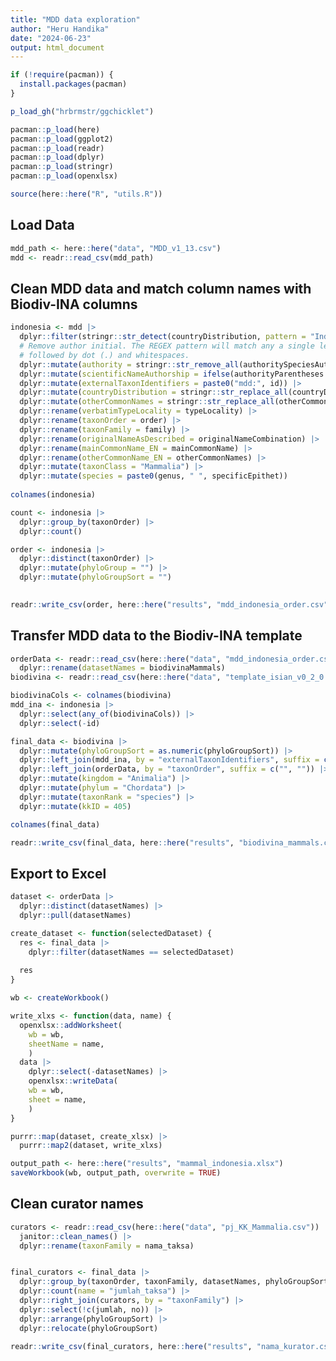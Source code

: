 ```yaml
---
title: "MDD data exploration"
author: "Heru Handika"
date: "2024-06-23"
output: html_document
---
```


```r
if (!require(pacman)) {
  install.packages(pacman)
}

p_load_gh("hrbrmstr/ggchicklet")

pacman::p_load(here)
pacman::p_load(ggplot2)
pacman::p_load(readr)
pacman::p_load(dplyr)
pacman::p_load(stringr)
pacman::p_load(openxlsx)

source(here::here("R", "utils.R"))
```

## Load Data

```r
mdd_path <- here::here("data", "MDD_v1_13.csv")
mdd <- readr::read_csv(mdd_path)
```

## Clean MDD data and match column names with Biodiv-INA columns

```r
indonesia <- mdd |>
  dplyr::filter(stringr::str_detect(countryDistribution, pattern = "Indonesia")) |> 
  # Remove author initial. The REGEX pattern will match any a single letter UTF-8 char
  # followed by dot (.) and whitespaces.
  dplyr::mutate(authority = stringr::str_remove_all(authoritySpeciesAuthor, pattern = "([\\p{L}]{1}\\.\\s)")) |>
  dplyr::mutate(scientificNameAuthorship = ifelse(authorityParentheses == 1, paste0("(",authority, ", ", authoritySpeciesYear, ")"), paste0(authority, ", ", authoritySpeciesYear) )) |> 
  dplyr::mutate(externalTaxonIdentifiers = paste0("mdd:", id)) |> 
  dplyr::mutate(countryDistribution = stringr::str_replace_all(countryDistribution, pattern = "\\|", ";")) |> 
  dplyr::mutate(otherCommonNames = stringr::str_replace_all(otherCommonNames, pattern = "\\|", ";")) |> 
  dplyr::rename(verbatimTypeLocality = typeLocality) |>
  dplyr::rename(taxonOrder = order) |> 
  dplyr::rename(taxonFamily = family) |>
  dplyr::rename(originalNameAsDescribed = originalNameCombination) |> 
  dplyr::rename(mainCommonName_EN = mainCommonName) |> 
  dplyr::rename(otherCommonName_EN = otherCommonNames) |> 
  dplyr::mutate(taxonClass = "Mammalia") |>
  dplyr::mutate(species = paste0(genus, " ", specificEpithet))
  
colnames(indonesia)

count <- indonesia |> 
  dplyr::group_by(taxonOrder) |>
  dplyr::count()

order <- indonesia |>
  dplyr::distinct(taxonOrder) |> 
  dplyr::mutate(phyloGroup = "") |>
  dplyr::mutate(phyloGroupSort = "")  
  

readr::write_csv(order, here::here("results", "mdd_indonesia_order.csv"))
```

## Transfer MDD data to the Biodiv-INA template

```r
orderData <- readr::read_csv(here::here("data", "mdd_indonesia_order.csv")) |> 
  dplyr::rename(datasetNames = biodivinaMammals)
biodivina <- readr::read_csv(here::here("data", "template_isian_v0_2_0.csv"))

biodivinaCols <- colnames(biodivina)
mdd_ina <- indonesia |>  
  dplyr::select(any_of(biodivinaCols)) |> 
  dplyr::select(-id)

final_data <- biodivina |> 
  dplyr::mutate(phyloGroupSort = as.numeric(phyloGroupSort)) |> 
  dplyr::left_join(mdd_ina, by = "externalTaxonIdentifiers", suffix = c("", "")) |> 
  dplyr::left_join(orderData, by = "taxonOrder", suffix = c("", "")) |> 
  dplyr::mutate(kingdom = "Animalia") |>
  dplyr::mutate(phylum = "Chordata") |>
  dplyr::mutate(taxonRank = "species") |> 
  dplyr::mutate(kkID = 405)

colnames(final_data)

readr::write_csv(final_data, here::here("results", "biodivina_mammals.csv"), na = "")
```

## Export to Excel

```r
dataset <- orderData |> 
  dplyr::distinct(datasetNames) |> 
  dplyr::pull(datasetNames)

create_dataset <- function(selectedDataset) {
  res <- final_data |> 
    dplyr::filter(datasetNames == selectedDataset)
  
  res
}

wb <- createWorkbook()

write_xlxs <- function(data, name) {
  openxlsx::addWorksheet(
    wb = wb, 
    sheetName = name,
    )
  data |>
    dplyr::select(-datasetNames) |> 
    openxlsx::writeData(
    wb = wb,
    sheet = name,
    )
}

purrr::map(dataset, create_xlsx) |> 
  purrr::map2(dataset, write_xlxs)

output_path <- here::here("results", "mammal_indonesia.xlsx")
saveWorkbook(wb, output_path, overwrite = TRUE)
```

## Clean curator names

```r
curators <- readr::read_csv(here::here("data", "pj_KK_Mammalia.csv")) |> 
  janitor::clean_names() |> 
  dplyr::rename(taxonFamily = nama_taksa)


final_curators <- final_data |> 
  dplyr::group_by(taxonOrder, taxonFamily, datasetNames, phyloGroupSort) |> 
  dplyr::count(name = "jumlah_taksa") |> 
  dplyr::right_join(curators, by = "taxonFamily") |> 
  dplyr::select(!c(jumlah, no)) |> 
  dplyr::arrange(phyloGroupSort) |> 
  dplyr::relocate(phyloGroupSort)

readr::write_csv(final_curators, here::here("results", "nama_kurator.csv"), na = "")
```


